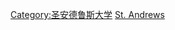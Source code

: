 {{Commonscat|Alumni of the University of St Andrews}}

[[Category:圣安德鲁斯大学|Category:圣安德鲁斯大学]]
[[Category:蘇格蘭各大學校友|St. Andrews]]